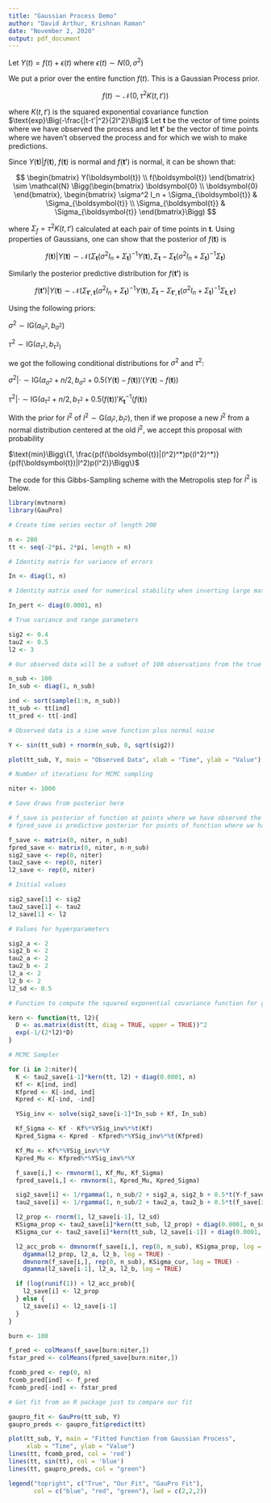 ```yaml
---
title: "Gaussian Process Demo"
author: "David Arthur, Krishnan Raman"
date: "November 2, 2020"
output: pdf_document
---
```


Let $Y(t) = f(t) + \epsilon(t)$ where $\epsilon(t) \sim N(0, \sigma^2)$

We put a prior over the entire function $f(t)$. This is a Gaussian Process prior.

$$f(t) \sim \mathcal{N}(0, \tau^2 K(t, t'))$$

where $K(t, t')$ is the squared exponential covariance function $\text{exp}\Big(-\frac{|t-t'|^2}{2l^2}\Big)$
Let $\boldsymbol{t}$ be the vector of time points where we have observed the process and let $\boldsymbol{t'}$ be the vector of time points where we haven't observed the process and for which we wish to make predictions.

Since $Y(\boldsymbol{t}) | f(\boldsymbol{t})$, $f(\boldsymbol{t})$ is normal and $f(\boldsymbol{t'})$ is normal, it can be shown that:

$$
\begin{bmatrix}
  Y(\boldsymbol{t}) \\
  f(\boldsymbol{t})
\end{bmatrix}
\sim
\mathcal{N}
\Bigg(\begin{bmatrix}
  \boldsymbol{0} \\
  \boldsymbol{0}
\end{bmatrix},
\begin{bmatrix}
  \sigma^2 I_n + \Sigma_{\boldsymbol{t}} & \Sigma_{\boldsymbol{t}} \\
  \Sigma_{\boldsymbol{t}} & \Sigma_{\boldsymbol{t}}
\end{bmatrix}\Bigg)
$$

where $\Sigma_f = \tau^2 K(t, t')$ calculated at each pair of time points in $\boldsymbol{t}$. Using properties of Gaussians, one can show that the posterior of $f(\boldsymbol{t})$ is

$$f(\boldsymbol{t}) | Y(\boldsymbol{t}) \sim \mathcal{N}(\Sigma_{\boldsymbol{t}}(\sigma^2 I_n + \Sigma_{\boldsymbol{t}})^{-1}Y(\boldsymbol{t}), \Sigma_{\boldsymbol{t}} - \Sigma_{\boldsymbol{t}}(\sigma^2 I_n + \Sigma_{\boldsymbol{t}})^{-1}\Sigma_{\boldsymbol{t}})$$

Similarly the posterior predictive distribution for $f(\boldsymbol{t'})$ is

$$f(\boldsymbol{t'}) | Y(\boldsymbol{t}) \sim \mathcal{N}(\Sigma_{\boldsymbol{t'},\boldsymbol{t}}(\sigma^2 I_n + \Sigma_{\boldsymbol{t}})^{-1}Y(\boldsymbol{t}), \Sigma_{\boldsymbol{t}} - \Sigma_{\boldsymbol{t'},\boldsymbol{t}}(\sigma^2 I_n + \Sigma_{\boldsymbol{t}})^{-1}\Sigma_{\boldsymbol{t},\boldsymbol{t'}})$$

Using the following priors:

$\sigma^2 \sim \text{IG}(a_{\sigma^2}, b_{\sigma^2})$

$\tau^2 \sim \text{IG}(a_{\tau^2}, b_{\tau^2)}$

we got the following conditional distributions for $\sigma^2$ and $\tau^2$:

$\sigma^2 | \cdot \sim \text{IG}(a_{\sigma^2} + n/2, b_{\sigma^2} + 0.5 (Y(\boldsymbol{t})-f(\boldsymbol{t}))'(Y(\boldsymbol{t})-f(\boldsymbol{t}))$

$\tau^2 | \cdot \sim \text{IG}(a_{\tau^2} + n/2, b_{\tau^2} + 0.5 (f(\boldsymbol{t}))'{K_{\boldsymbol{t}}}^{-1}(f(\boldsymbol{t}))$

With the prior for $l^2$ of $l^2 \sim \text{G}(a_{l^2}, b_{l^2})$, then if we propose a new $l^2$ from a normal distribution centered at the old $l^2$, we accept this proposal with probability

$\text{min}\Bigg\{1, \frac{p(f(\boldsymbol{t})|(l^2)^*)p((l^2)^*)}{p(f(\boldsymbol{t})|l^2)p(l^2)}\Bigg\}$

The code for this Gibbs-Sampling scheme with the Metropolis step for $l^2$ is below.

```r
library(mvtnorm)
library(GauPro)

# Create time series vector of length 200

n <- 200
tt <- seq(-2*pi, 2*pi, length = n)

# Identity matrix for variance of errors

In <- diag(1, n)

# Identity matrix used for numerical stability when inverting large matrix

In_pert <- diag(0.0001, n)

# True variance and range parameters

sig2 <- 0.4
tau2 <- 0.5
l2 <- 3

# Our observed data will be a subset of 100 observations from the true process

n_sub <- 100
In_sub <- diag(1, n_sub)

ind <- sort(sample(1:n, n_sub))
tt_sub <- tt[ind]
tt_pred <- tt[-ind]

# Observed data is a sine wave function plus normal noise

Y <- sin(tt_sub) + rnorm(n_sub, 0, sqrt(sig2))

plot(tt_sub, Y, main = "Observed Data", xlab = "Time", ylab = "Value")

# Number of iterations for MCMC sampling

niter <- 1000

# Save draws from posterior here

# f_save is posterior of function at points where we have observed the function
# fpred_save is predictive posterior for points of function where we haven't observed observations

f_save <- matrix(0, niter, n_sub)
fpred_save <- matrix(0, niter, n-n_sub)
sig2_save <- rep(0, niter)
tau2_save <- rep(0, niter)
l2_save <- rep(0, niter)

# Initial values

sig2_save[1] <- sig2
tau2_save[1] <- tau2
l2_save[1] <- l2

# Values for hyperparameters

sig2_a <- 2
sig2_b <- 2
tau2_a <- 2
tau2_b <- 2
l2_a <- 2
l2_b <- 2
l2_sd <- 0.5

# Function to compute the squared exponential covariance function for given time points

kern <- function(tt, l2){
  D <- as.matrix(dist(tt, diag = TRUE, upper = TRUE))^2
  exp(-1/(2*l2)*D)
}

# MCMC Sampler

for (i in 2:niter){
  K <- tau2_save[i-1]*kern(tt, l2) + diag(0.0001, n)
  Kf <- K[ind, ind]
  Kfpred <- K[-ind, ind]
  Kpred <- K[-ind, -ind]

  YSig_inv <- solve(sig2_save[i-1]*In_sub + Kf, In_sub)

  Kf_Sigma <- Kf - Kf%*%YSig_inv%*%t(Kf)
  Kpred_Sigma <- Kpred - Kfpred%*%YSig_inv%*%t(Kfpred)

  Kf_Mu <- Kf%*%YSig_inv%*%Y
  Kpred_Mu <- Kfpred%*%YSig_inv%*%Y

  f_save[i,] <- rmvnorm(1, Kf_Mu, Kf_Sigma)
  fpred_save[i,] <- rmvnorm(1, Kpred_Mu, Kpred_Sigma)

  sig2_save[i] <- 1/rgamma(1, n_sub/2 + sig2_a, sig2_b + 0.5*t(Y-f_save[i,])%*%(Y-f_save[i,]))
  tau2_save[i] <- 1/rgamma(1, n_sub/2 + tau2_a, tau2_b + 0.5*t(f_save[i,])%*%solve(K[ind,ind], f_save[i,]))

  l2_prop <- rnorm(1, l2_save[i-1], l2_sd)
  KSigma_prop <- tau2_save[i]*kern(tt_sub, l2_prop) + diag(0.0001, n_sub)
  KSigma_cur <- tau2_save[i]*kern(tt_sub, l2_save[i-1]) + diag(0.0001, n_sub)

  l2_acc_prob <- dmvnorm(f_save[i,], rep(0, n_sub), KSigma_prop, log = TRUE) +
    dgamma(l2_prop, l2_a, l2_b, log = TRUE) -
    dmvnorm(f_save[i,], rep(0, n_sub), KSigma_cur, log = TRUE) -
    dgamma(l2_save[i-1], l2_a, l2_b, log = TRUE)

  if (log(runif(1)) < l2_acc_prob){
    l2_save[i] <- l2_prop
  } else {
    l2_save[i] <- l2_save[i-1]
  }
}

burn <- 100

f_pred <- colMeans(f_save[burn:niter,])
fstar_pred <- colMeans(fpred_save[burn:niter,])

fcomb_pred <- rep(0, n)
fcomb_pred[ind] <- f_pred
fcomb_pred[-ind] <- fstar_pred

# Get fit from an R package just to compare our fit

gaupro_fit <- GauPro(tt_sub, Y)
gaupro_preds <- gaupro_fit$predict(tt)

plot(tt_sub, Y, main = "Fitted Function from Gaussian Process",
     xlab = "Time", ylab = "Value")
lines(tt, fcomb_pred, col = 'red')
lines(tt, sin(tt), col = 'blue')
lines(tt, gaupro_preds, col = "green")

legend("topright", c("True", "Our Fit", "GauPro Fit"),
       col = c("blue", "red", "green"), lwd = c(2,2,2))
```


